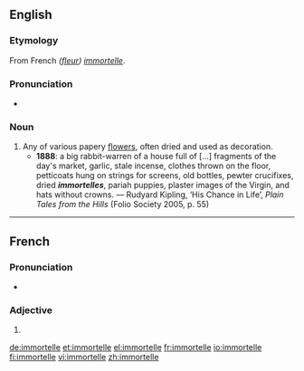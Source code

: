 ==English==

===Etymology===
From French ''([[fleur]]) [[#French|immortelle]]''.

===Pronunciation===
* {{IPA|/ɪmɔːˈtɛl/}}

===Noun===
{{en-noun}}

# Any of various papery [[flowers]], often dried and used as decoration.
#* '''1888''': a big rabbit-warren of a house full of [...] fragments of the day's market, garlic, stale incense, clothes thrown on the floor, petticoats hung on strings for screens, old bottles, pewter crucifixes, dried '''''immortelles''''', pariah puppies, plaster images of the Virgin, and hats without crowns. — Rudyard Kipling, ‘His Chance in Life’, ''Plain Tales from the Hills'' (Folio Society 2005, p. 55)

----

==French==

===Pronunciation===
* {{IPA|/imɔʁtɛl/|lang=fr}}

===Adjective===
{{fr-adj-form|f}}

# {{feminine of|immortel|lang=fr}}

[[de:immortelle]]
[[et:immortelle]]
[[el:immortelle]]
[[fr:immortelle]]
[[io:immortelle]]
[[fi:immortelle]]
[[vi:immortelle]]
[[zh:immortelle]]